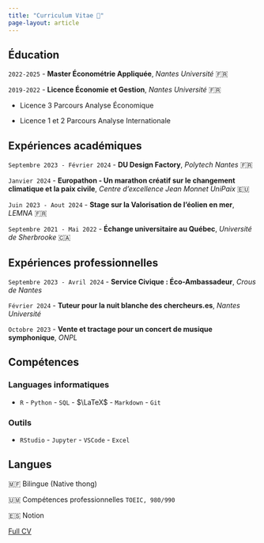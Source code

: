```yaml
---
title: "Curriculum Vitae 📄"
page-layout: article
---
```


## Éducation

`2022-2025` - **Master Économétrie Appliquée**, *Nantes Université* 🇫🇷

`2019-2022` - **Licence Économie et Gestion**, *Nantes Université* 🇫🇷

-   Licence 3 Parcours Analyse Économique

-   Licence 1 et 2 Parcours Analyse Internationale

## Expériences académiques

`Septembre 2023 - Février 2024` - **DU Design Factory**, *Polytech Nantes* 🇫🇷

`Janvier 2024` - **Europathon - Un marathon créatif sur le changement climatique et la paix civile**, *Centre d'excellence Jean Monnet UniPaix* 🇪🇺

`Juin 2023 - Aout 2024` - **Stage sur la Valorisation de l’éolien en mer**, *LEMNA* 🇫🇷

`Septembre 2021 - Mai 2022` - **Échange universitaire au Québec**, *Université de Sherbrooke* 🇨🇦

## Expériences professionnelles

`Septembre 2023 - Avril 2024` - **Service Civique : Éco-Ambassadeur**, *Crous de Nantes*

`Février 2024` - **Tuteur pour la nuit blanche des chercheurs.es**, *Nantes Université*

`Octobre 2023` - **Vente et tractage pour un concert de musique symphonique**, *ONPL*

## Compétences

### Languages informatiques

-   `R` - `Python` - `SQL` - $\LaTeX$ - `Markdown` - `Git`

### Outils

-   `RStudio` - `Jupyter` - `VSCode` - `Excel`

## Langues

🇲🇫 Bilingue (Native thong)

🇺🇲 Compétences professionnelles `TOEIC, 980/990`

🇪🇸 Notion

[Full CV](CV.pdf)
